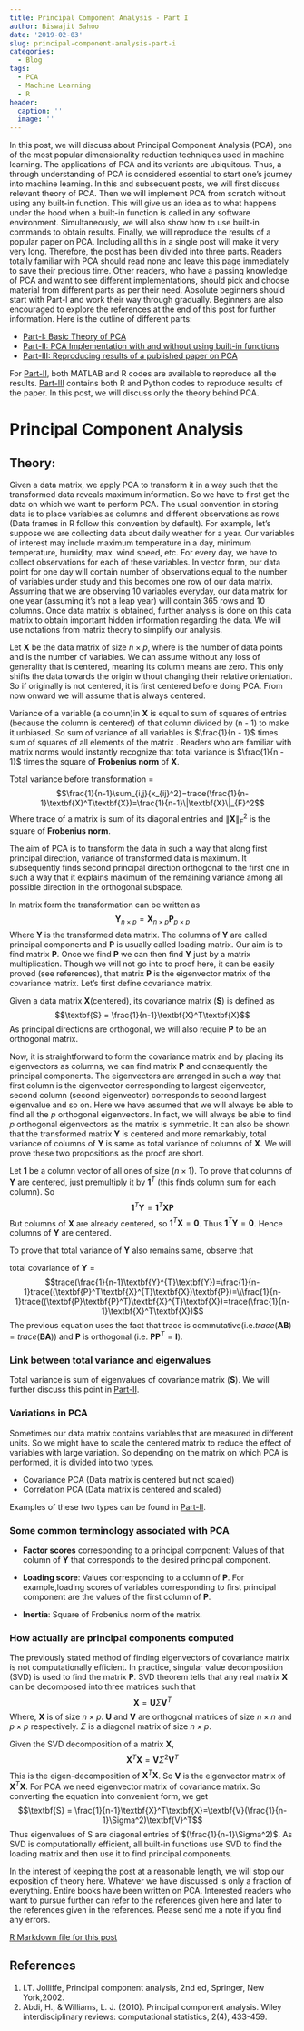 ---
title: Principal Component Analysis - Part I
author: Biswajit Sahoo
date: '2019-02-03'
slug: principal-component-analysis-part-i
categories:
  - Blog
tags:
  - PCA
  - Machine Learning
  - R
header:
  caption: ''
  image: ''
---
In this post, we will discuss about Principal Component Analysis (PCA), one of the most popular dimensionality reduction techniques used in machine learning. The applications of PCA and its variants are ubiquitous. Thus, a through understanding of PCA is considered essential to start one's journey into machine learning. In this and subsequent posts, we will first discuss relevant theory of PCA. Then we will implement PCA from scratch without using any built-in function. This will give us an idea as to what happens under the hood when a built-in function is called in any software environment. Simultaneously, we will also show how to use built-in commands to obtain results. Finally, we will reproduce the results of a popular paper on PCA. Including all this in a single post will make it very very long. Therefore, the post has been divided into three parts. Readers totally familiar with PCA should read none and leave this page immediately to save their precious time. Other readers, who have a passing knowledge of PCA and want to see different implementations, should pick and choose material from different parts as per their need. Absolute beginners should start with Part-I and work their way through gradually. Beginners are also encouraged to explore the references at the end of this post for further information. Here is the outline of different parts:  

* [Part-I: Basic Theory of PCA](https://biswajitsahoo1111.github.io/post/principal-component-analysis-part-i/)
* [Part-II: PCA Implementation with and without using built-in functions](https://biswajitsahoo1111.github.io/post/principal-component-analysis-part-ii/)
* [Part-III: Reproducing results of a published paper on PCA](https://biswajitsahoo1111.github.io/post/principal-component-analysis-part-iii/)

For [Part-II](https://biswajitsahoo1111.github.io/post/principal-component-analysis-part-ii/), both MATLAB and R codes are available to reproduce all the results. [Part-III](https://biswajitsahoo1111.github.io/post/principal-component-analysis-part-iii/) contains both R and Python codes to reproduce results of the paper. In this post, we will discuss only the theory behind PCA.

# Principal Component Analysis

## Theory:

Given a data matrix, we apply PCA to transform it in a way such that the transformed data reveals maximum information. So we have to first get the data on which we want to perform PCA. The usual convention in storing data is to place variables as columns and different observations as rows (Data frames in R follow this convention by default).  For example, let's suppose we are collecting data about daily weather for a year. Our variables of interest may include maximum temperature in a day, minimum temperature, humidity, max. wind speed, etc. For every day, we have to collect observations for each of these variables. In vector form, our data point for one day will contain number of observations equal to the number of variables under study and this becomes one row of our data matrix. Assuming that we are observing 10 variables everyday, our data matrix for one year (assuming it's not a leap year) will contain 365 rows and 10 columns. Once data matrix is obtained,  further analysis is done on this data matrix to obtain important hidden information regarding the data. We will use notations from matrix theory to simplify our analysis.

Let $\textbf{X}$ be the data matrix of size $n\times p$, where  is the number of data points and  is the number of variables. We can assume without any loss of generality that  is centered, meaning its column means are zero. This only shifts the data towards the origin without changing their relative orientation. So if originally  is not centered, it is first centered before doing PCA. From now onward we will assume that is always centered. 

Variance of a variable (a column)in $\textbf{X}$ is equal to sum of squares of entries (because the column is centered) of that column divided by (n - 1) to make it unbiased. So sum of variance of all variables is $\frac{1}{n - 1}$ times sum of squares of all elements of the matrix . Readers who are familiar with matrix norms would instantly recognize that total variance is $\frac{1}{n - 1}$ times the square of **Frobenius norm** of $\textbf{X}$.

Total variance before transformation = 
$$\frac{1}{n-1}\sum_{i,j}{x_{ij}^2}=trace(\frac{1}{n-1}\textbf{X}^T\textbf{X})=\frac{1}{n-1}\|\textbf{X}\|_{F}^2$$
Where trace of a matrix is sum of its diagonal entries and $\|\textbf{X}\|_{F}^2$ is the square of **Frobenius norm**.

The aim of PCA is to transform the data in such a way that along first principal direction, variance of transformed data is maximum. It subsequently finds second principal direction orthogonal to the first one in such a way that it explains maximum of the remaining variance among all possible direction in the orthogonal subspace. 

In matrix form the transformation can be written as 
$$\textbf{Y}_{n\times p}=\textbf{X}_{n\times p}\textbf{P}_{p\times p}$$
Where $\textbf{Y}$ is the transformed data matrix. The columns of $\textbf{Y}$ are called principal components and $\textbf{P}$ is usually called loading matrix. Our aim is to find matrix $\textbf{P}$. Once we find $\textbf{P}$ we can then find $\textbf{Y}$ just by a matrix multiplication. Though we will not go into to proof here, it can be easily proved (see references), that matrix $\textbf{P}$ is the eigenvector matrix of the covariance matrix. Let's first define covariance matrix. 

Given a data matrix $\textbf{X}$(centered), its covariance matrix $(\textbf{S})$ is defined as
$$\textbf{S} = \frac{1}{n-1}\textbf{X}^T\textbf{X}$$
As principal directions are orthogonal, we will also require $\textbf{P}$ to be an orthogonal matrix. 

Now, it is straightforward to form the covariance matrix and by placing its eigenvectors as columns, we can find matrix $\textbf{P}$ and consequently the principal components. The eigenvectors are arranged in such a way that first column is the eigenvector corresponding to largest eigenvector, second column (second eigenvector) corresponds to second largest eigenvalue and so on. Here we have assumed that we will always be able to find all the $p$ orthogonal eigenvectors. In fact, we will always be able to find $p$ orthogonal eigenvectors as the matrix is symmetric. It can also be shown that the transformed matrix $\textbf{Y}$ is centered and more remarkably, total variance of columns of $\textbf{Y}$ is same as total variance of columns of $\textbf{X}$. We will prove these two propositions as the proof are short. 

Let $\textbf{1}$ be a column vector of all ones of size $(n\times 1)$. To prove that columns of $\textbf{Y}$ are centered, just premultiply it by $\textbf{1}^T$ (this finds column sum for each column). So
$$\textbf{1}^T \textbf{Y} = \textbf{1}^T\textbf{X}\textbf{P}$$
But columns of $\textbf{X}$ are already centered, so $\textbf{1}^T\textbf{X}=\textbf{0}$. Thus $\textbf{1}^T \textbf{Y}= \textbf{0}$. Hence columns of $\textbf{Y}$ are centered.

To prove that total variance of $\textbf{Y}$ also remains same, observe that

total covariance of $\textbf{Y}$ = 
$$trace(\frac{1}{n-1}\textbf{Y}^{T}\textbf{Y})=\frac{1}{n-1}trace((\textbf{P}^T\textbf{X}^{T}\textbf{X})\textbf{P})=\\\frac{1}{n-1}trace((\textbf{P}\textbf{P}^T)\textbf{X}^{T}\textbf{X})=trace(\frac{1}{n-1}\textbf{X}^T\textbf{X})$$
The previous equation uses the fact that trace is commutative(i.e.$trace(\textbf{AB})=trace(\textbf{BA})$) and $\textbf{P}$ is orthogonal (i.e. $\textbf{P}\textbf{P}^T=\textbf{I}$).

### Link between total variance and eigenvalues

Total variance is sum of eigenvalues of covariance matrix $(\textbf{S})$. We will further discuss this point in [Part-II](https://biswajitsahoo1111.github.io/post/principal-component-analysis-part-ii/).

### Variations in PCA
Sometimes our data matrix contains variables that are measured in different units. So we might have to scale the centered matrix to reduce the effect of variables with large variation. So depending on the matrix on which PCA is performed, it is divided into two types.

* Covariance PCA (Data matrix is centered but not scaled)
* Correlation PCA (Data matrix is centered and scaled)

Examples of these two types can be found in [Part-II](https://biswajitsahoo1111.github.io/post/principal-component-analysis-part-ii/).

### Some common terminology associated with PCA

* **Factor scores** corresponding to a principal component: Values of that column of $\textbf{Y}$ that corresponds to the desired principal component.

* **Loading score**: Values corresponding to a column of $\textbf{P}$. For example,loading scores of variables corresponding to first principal component are the values of the first column of $\textbf{P}$. 

* **Inertia**: Square of Frobenius norm of the matrix. 

### How actually are principal components computed
The previously stated method of finding eigenvectors of covariance matrix is not computationally efficient. In practice, singular value decomposition (SVD) is used to find the matrix $\textbf{P}$. SVD theorem tells that any real matrix $\textbf{X}$ can be decomposed into three matrices such that
$$ \textbf{X} = \textbf{U}\Sigma\textbf{V}^T$$
Where, $\textbf{X}$ is of size $n\times p$. $\textbf{U}$ and $\textbf{V}$ are orthogonal matrices of size $n\times n$ and $p\times p$ respectively. $\Sigma$ is a diagonal matrix of size $n\times p$.

Given the SVD decomposition of a matrix $\textbf{X}$, 
$$\textbf{X}^T\textbf{X}=\textbf{V}\Sigma^2\textbf{V}^T$$
This is the eigen-decomposition of $\textbf{X}^T\textbf{X}$. So $\textbf{V}$ is the eigenvector matrix of $\textbf{X}^T\textbf{X}$. For PCA we need eigenvector matrix of covariance matrix. So converting the equation into convenient form, we get
$$\textbf{S} = \frac{1}{n-1}\textbf{X}^T\textbf{X}=\textbf{V}(\frac{1}{n-1}\Sigma^2)\textbf{V}^T$$
Thus eigenvalues of S are diagonal entries of $(\frac{1}{n-1}\Sigma^2)$. As SVD is computationally efficient, all built-in functions use SVD to find the loading matrix and then use it to find principal components. 

In the interest of keeping the post at a reasonable length, we will stop our exposition of theory here. Whatever we have discussed is only a fraction of everything. Entire books have been written on PCA. Interested readers who want to pursue further can refer to the references given here and later to the references given in the references. Please send me a note if you find any errors.

[R Markdown file for this post](https://github.com/biswajitsahoo1111/PCA/blob/master/pca_interpretation_part_1.Rmd)

## References
1. I.T. Jolliffe, Principal component analysis, 2nd ed, Springer, New York,2002.
2. Abdi, H., & Williams, L. J. (2010). Principal component analysis. Wiley interdisciplinary reviews: computational statistics, 2(4), 433-459. 

